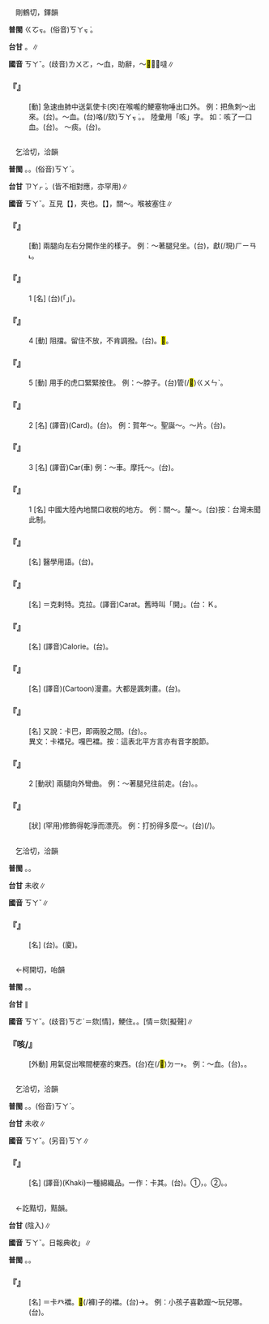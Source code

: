 
=={{ruby|咯|ㄎㄚˇ}}==

　剛鶴切，鐸韻

'''普閩''' <rt>ㄍㆦㆶ</rt>。(俗音)<rt>ㄎㄚㆶ ͘</rt>{{ruby|、|ㄍㄜㆷ}}。

'''台甘''' {{ruby|(文)|ㄍㆦㆶ ͘}}{{ruby|、|ㄌㆦㆶ ͘}}。{{ruby|(語)|ㄍㄨ˫}}{{ruby|、|ㄎㄚㆶ ͘}}∥

'''國音''' <rt>ㄎㄚˇ</rt>。(歧音)<rt>ㄌㄨㄛ</rt>，～血{{ruby|。|ㄌㄜㆷ}}，助辭{{ruby|。|ㄍㄜˊ}}，～<mark>&#xf96e7;</mark>{{ruby|。|ㄍㄜ}}，～噠∥

    

==='''『{{ruby|咯|ㄎㄚˇ}}』'''===
: [動] 急速由肺中送氣使卡(夾)在喉嚨的鯁塞物唾出口外。 例：把魚刺～出來。(台){{ruby|鯁|ㄍㆥˋ}}{{ruby|著|ㄉㄧㄜㆷ ͘}}{{ruby|魚|ㄏㄧˊ/ㄏㄨˊ}}{{ruby|刺|ㄑㄧ˪}}{{ruby|加|ㄍㄚ}}{{ruby|咯|ㄎㄚㆶ ͘}}{{ruby|出|ㄘㄨㆵ}}{{ruby|來|·ㄌㄞˊ}}。～血。(台)咯(/欬)<rt>ㄎㄚㆶ ͘</rt>{{ruby|血|ㄏㄨㆤㆷ/ㄏㄨㄧㆷ}}。{{ruby|咯|ㄎㄚㆶ ͘}}{{ruby|紅|ㄏㆲˊ}}。 陸彙用「咳」字。 如：咳了一口血。(台){{ruby|咯|ㄎㄚㆶ ͘}}{{ruby|一|ㄐㄧㆵ ͘}}{{ruby|嘴|ㄘㄨㄧ˪}}{{ruby|血|ㄏㄨㆤㆷ}}。 ～痰。(台){{ruby|咯|ㄎㄚㆶ ͘}}{{ruby|痰|ㄊㆰˊ}}。
    

=={{ruby|卡|ㄎㄚˇ}}==

　乞洽切，洽韻

'''普閩''' {{ruby|(文)|ㄎㄚㆴ}}。{{ruby|(白)|ㄎㄚㆷ}}。(俗音)<rt>ㄎㄚˋ</rt>。

'''台甘''' <rt>ㄗㄚㆷ ͘</rt>{{ruby|。|ㄗㄚㆴ ͘}}。(皆不相對應，亦罕用)∥

'''國音''' <rt>ㄎㄚˇ</rt>。互見【{{ruby|卡|ㄑㄧㄚ}}】，夾也。【{{ruby|卡|ㄑㄧㄚˇ}}】，關～。喉被塞住∥

    

==='''『{{ruby|卡|ㄎㄚˇ}}{{ruby|巴|ㄅㄚ}}』'''===
: [動] 兩腿向左右分開作坐的樣子。 例：～著腿兒坐。(台){{ruby|坐|ㄗㆤ˫}}{{ruby|椅|ㄧˋ}}，{{ruby|雙|ㄒㄧㄤ}}{{ruby|骹|ㄎㄚ}}獻(/現)<rt>ㄏㄧㄢ˪</rt>{{ruby|開|ㄎㄨㄧ}}{{ruby|開|ㄎㄨㄧ}}。
    

==='''『{{ruby|卡|ㄎㄚˇ}}{{ruby|癶|ㄅㄛ}}』'''===
:1  [名] (台){{ruby|樹|ㄑㄧㄨ˫}}{{ruby|枝|ㄍㄧ}}{{ruby|分|ㄅㄨㄣ}}{{ruby|叉|ㄘㆤ}}({{ruby|像|ㄑㄧㆫ˫/ㄑㄧㆧ˫}}「{{ruby|骹|ㄎㄚ}}{{ruby|縫|ㄆㄤ˫}}」){{ruby|丌|ㆤ}}{{ruby|所|ㄙㆦˋ}}{{ruby|在|ㄗㄞ˫}}。
    

==='''『{{ruby|卡|ㄎㄚˇ}}』'''===
:4  [動] 阻擋。留住不放，不肯調撥。(台){{ruby|扣|ㄎㄠ˪}}{{ruby|留|ㄌㄧㄨˊ}}。<mark>&#xf9551;</mark>{{ruby|住|ㄉㄧㄠˊ}}{{ruby|咧|ㄌㆤ˪}}。
    

==='''『{{ruby|卡|ㄎㄚˇ}}』'''===
:5  [動] 用手的虎口緊緊按住。 例：～脖子。(台){{ruby|叉|ㄘㆤ}}{{ruby|頷|ㆰ˫}}管(/<mark>&#xffacf;</mark>)<rt>ㄍㄨㄣˋ</rt>。
    

==='''『{{ruby|卡|ㄎㄚˇ}}』'''===
:2  [名] (譯音)(Card)。(台){{ruby|細|ㄙㄨㆤ˪/ㄙㆤ˪}}{{ruby|張|ㄉㄧㆧ/ㄉㄧㆫ}}{{ruby|丌|ㆤ}}{{ruby|硬|ㄫㆤ˫/ㄫㄧ˫}}{{ruby|紙|ㄗㄨㄚˋ}}{{ruby|片|ㄆㆪ˪}}。 例：賀年～。聖誕～。～片。(台){{ruby|卡|ㄎㄚ˫}}{{ruby|片|ㄆㄧㄢ˪}}{{ruby|→|ㄆㄧㄢˋ}}。
    

==='''『{{ruby|卡|ㄎㄚˇ}}』'''===
:3  [名] (譯音)Car(車) 例：～車。摩托～。(台){{ruby|摩|ㄇㆦˊ}}{{ruby|達|ㄉㄚ}}{{ruby|卡|ㄎㄚˋ}}。
    

==='''『{{ruby|卡|ㄎㄚˇ}}』'''===
:1  [名] 中國大陸內地關口收稅的地方。 例：關～。釐～。(台)按：台灣未聞此制。
    

==='''『{{ruby|卡|ㄎㄚˇ}}{{ruby|介|ㄐㄧㄝˋ}}{{ruby|苗|ㄇㄧㄠˊ}}』'''===
: [名] 醫學用語。(台){{ruby|預|ㄨ˫/ㄧ˫}}{{ruby|防|ㄏㆲˊ}}{{ruby|肺|ㄏㄧ˪}}{{ruby|結|ㄍㄧㄚㆵ}}{{ruby|核|ㄏㄧㆤㆶ ͘}}{{ruby|病|ㄅㆥ˫/ㄅㆪ˫}}{{ruby|丌|ㆤ}}{{ruby|接|ㄐㄧㄚㆴ}}{{ruby|種|ㄐㄧㄥˋ}}{{ruby|疫|ㄧㄚㆷ ͘}}{{ruby|苗|ㆠㄧㄠˊ}}。
    

==='''『{{ruby|卡|ㄎㄚˇ}}{{ruby|剌|ㄌㄚˋ}}{{ruby|特|ㄊㄜˋ}}』'''===
: [名] ＝克剌特。克拉。(譯音)Carat。舊時叫「開」。(台{{ruby|如|ㆡㄨˊ/ㄌㄨˊ}}{{ruby|說|ㄙㄨㆤㆷ}}：{{ruby|十|ㄗㄚㆴ ͘}}{{ruby|四|ㄒㄧ˪}}Ｋ。
    

==='''『{{ruby|卡|ㄎㄚˇ}}{{ruby|路|ㄌㄨˋ}}{{ruby|里|ㄌㄧˇ}}』'''===
: [名] (譯音)Calorie。(台){{ruby|計|ㄍㆤ˪}}{{ruby|算|ㄙㆭ˪}}{{ruby|食|ㄒㄧㆵ ͘}}{{ruby|物|ㆠㄨㆵ ͘}}{{ruby|熱|ㄌㄧㄚㆵ ͘}}{{ruby|量|ㄌㄧㆲ˫}}{{ruby|丌|ㆤ}}{{ruby|單|ㄉㄢ}}{{ruby|位|ㄨㄧ˫}}。
    

==='''『{{ruby|卡|ㄎㄚˇ}}{{ruby|通|ㄊㄨㄥ}}』'''===
: [名] (譯音)(Cartoon)漫畫。大都是諷刺畫。(台){{ruby|漫|ㆠㄢ˫}}{{ruby|畫|ㄨㆤ˫}}。
    

==='''『{{ruby|卡|ㄎㄚˇ}}{{ruby|癶|ㄅㄛ}}{{ruby|襠|ㄉㄤ}}』'''===
: [名] 又說：卡巴{{ruby|襠|ㄉㄤ}}，即兩股之間。(台){{ruby|骹|ㄎㄚ}}{{ruby|縫|ㄆㄤ˫}}。{{ruby|骱|ㄍㄞ˪}}{{ruby|→|ㄍㄞˋ}}{{ruby|邊|ㄅㆪ}}。
:異文：卡襠兒。嘎巴襠。按：這表北平方言亦有音字脫節。
:
    

==='''『{{ruby|卡|ㄎㄚˇ}}{{ruby|癶|ㄅㄛ}}』'''===
:2  [動狀] 兩腿向外彎曲。 例：～著腿兒往前走。(台){{ruby|癶|ㄆㄨㄚㆵ}}{{ruby|骹|ㄎㄚ}}{{ruby|行|ㄍㄧㆩˊ}}{{ruby|路|ㄌㆦ˫}}。{{ruby|行|ㄍㄧㆩˊ}}{{ruby|著|ㄉㄧㄜㆷ ͘}}{{ruby|路|ㄌㆦ˫}}{{ruby|癶|ㄆㄨㄚㆵ}}{{ruby|骹|ㄎㄚ}}{{ruby|癶|ㄆㄨㄚㆵ}}{{ruby|骹|ㄎㄚ}}。
    

==='''『{{ruby|卡|ㄎㄚˇ}}{{ruby|屜|ㄊㄧˋ}}』'''===
: [狀] (罕用)修飾得乾淨而漂亮。 例：打扮得多麼～。(台){{ruby|裝|ㄗㆭ}}(/{{ruby|打|ㄉㆩˋ}}{{ruby|扮|ㄅㄢ˫}}){{ruby|<mark>&#xffa42;</mark>|ㄍㄚㆷ}}{{ruby|真|ㄐㄧㄣ}}{{ruby|巧|ㄎㄚˋ}}{{ruby|氣|ㄎㄧ˪}}。
    

=={{ruby|佧|ㄎㄚˇ}}==

　乞洽切，洽韻

'''普閩''' {{ruby|(文)|ㄎㄚㆵ}}。{{ruby|(白)|ㄎㄚˋ}}。

'''台甘''' 未收∥

'''國音''' <rt>ㄎㄚˇ</rt>∥

    

==='''『{{ruby|佧|ㄎㄚˇ}}{{ruby|瓦|ㄨㄚˇ}}{{ruby|族|ㄗㄨˊ}}』'''===
: [名] (台){{ruby|佤|ㄎㄚˋ}}{{ruby|族|ㄗㆦㆶ ͘}}{{ruby|丌|ㆤ}}{{ruby|舊|ㄍㄨ˫}}{{ruby|名|ㄇㄧㄚˊ}}。(廈){{ruby|佧|ㄎㄚˋ}}{{ruby|瓦|ㄨㄚˋ}}{{ruby|族|ㄗㆦㆶ ͘}}。
    

=={{ruby|咳|ㄎㄚˇ}}==

　←柯開切，咍韻

'''普閩''' {{ruby|(文)|ㄍㄞ}}。{{ruby|(白)|ㄍㄚ}}{{ruby|、|ㄏㄞ}}。

'''台甘''' {{ruby|(文)|ㄎㄞ˪}}{{ruby|。|ㄏㄞˊ}}{{ruby|。|ㄎㄧㆤㆶ}}∥

'''國音''' <rt>ㄎㄚˇ</rt>。(歧音)<rt>ㄎㄜˊ</rt>＝欬{{ruby|。|ㄏㄞ}}[情]{{ruby|。|ㄎㄚˇ}}，鯁住。{{ruby|(文)|ㄏㄞˊ}}。[情{{ruby|]|ㄏㄞˋ}}{{ruby|。|ㄎㄞ}}＝欬{{ruby|。|ㄎㄜ}}[擬聲]∥

    

==='''『咳/{{ruby|咯|ㄎㄚˇ}}』'''===
: [外動] 用氣促出喉間梗塞的東西。(台){{ruby|出|ㄘㄨㆵ}}{{ruby|力|ㄌㄚㆵ}}{{ruby|咯|ㄎㄚㆶ ͘}}{{ruby|出|ㄘㄨㆵ}}{{ruby|<mark>&#xffb5c;</mark>|ㄎㆤˊ}}在(/<mark>&#xf9853;</mark>)<rt>ㄉㄧ˫</rt>{{ruby|嚨|ㄋㄚˊ}}{{ruby|喉|ㄠˊ}}{{ruby|丌|ㆤ}}{{ruby|物|ㄇㆭㆷ ͘/ㄇㄧㆷ ͘}}。 例：～血。(台){{ruby|咯|ㄎㄚㆶ ͘}}{{ruby|血|ㄏㄨㄧㆷ/ㄏㄨㆤㆷ}}。{{ruby|呸|ㄆㄨㄧ˪}}{{ruby|血|ㄏㄨㄧㆷ}}。
    

=={{ruby|<mark>&#xf9cb4;</mark>|ㄎㄚˇ}}==

　乞洽切，洽韻

'''普閩''' {{ruby|(文)|ㄎㄚㆴ}}。{{ruby|(白)|ㄎㄚㆷ}}。(俗音)<rt>ㄎㄚˋ</rt>。

'''台甘''' 未收∥

'''國音''' <rt>ㄎㄚˇ</rt>。(另音)<rt>ㄎㄚ</rt>∥

    

==='''『{{ruby|<mark>&#xf9cb4;</mark>|ㄎㄚˇ}}{{ruby|嘰|ㄐㄧ}}』'''===
: [名] (譯音)(Khaki)一種綿織品。一作：卡其。(台){{ruby|卡|ㄎㄚˊ}}{{ruby|嘰|ㄎㄧˋ}}。①{{ruby|布|ㄅㆦ˪}}{{ruby|料|ㄌㄧㄠ˫}}{{ruby|名|ㄇㄧㄚˊ}}，{{ruby|軍|ㄍㄨㄣ}}{{ruby|用|ㄧㆲ˫}}{{ruby|制|ㄗㆤ˪}}{{ruby|服|ㄏㆦㆶ ͘}}{{ruby|丌|ㆤ}}{{ruby|布|ㄅㆦ˪}}{{ruby|料|ㄌㄧㄠ˫}}。②{{ruby|深|ㄑㄧㆬ}}{{ruby|黃|ㆭˊ}}{{ruby|丌|ㆤ}}{{ruby|塗|ㄊㆦˊ}}{{ruby|色|ㄒㄧㆤㆶ}}。{{ruby|卡|ㄎㄚˋ}}{{ruby|嘰|ㄎㄧˋ}}{{ruby|色|ㄒㄧㆤㆶ}}。
    

=={{ruby|嘎|ㄎㄚˇ}}==

　←訖黠切，黠韻。

'''台甘''' {{ruby|嘎|ㄎㄧㄚㆵ}}(陰入)∥

'''國音''' <rt>ㄎㄚˇ</rt>。日報典收{{ruby|「|ㄍㄚ}}{{ruby|、|ㄍㄚˊ}}」∥

'''普閩''' {{ruby|(文)|ㄍㄚㆵ}}。{{ruby|(白)|ㄍㄚㆷ}}。

    

==='''『{{ruby|嘎|ㄎㄚˇ}}{{ruby|巴|ㄅㄚ}}{{ruby|襠|ㄉㄤ}}』'''===
: [名] ＝卡癶襠。<mark>&#xf8eb6;</mark>(/褲)子的襠。(台){{ruby|褲|ㄎㆦ˪}}{{ruby|底|ㄉㄨㆤˋ/ㄉㆤˋ}}→{{ruby|骹|ㄎㄚ}}{{ruby|縫|ㄆㄤ˫}}{{ruby|下|ㆤ˫}}。 例：小孩子喜歡躥～玩兒哪。(台){{ruby|細|ㄙㄨㆤ˪/ㄙㆤ˪}}{{ruby|漢|ㄏㄢ˪}}{{ruby|<mark>&#xffb51;</mark>|ㆣㄧㄣˋ}}{{ruby|仔|ㄚ}}{{ruby|愛|ㄞ˪}}{{ruby|趭|ㄋㆭ˪}}{{ruby|骹|ㄎㄚ}}{{ruby|縫|ㄆㄤ˫}}{{ruby|<mark>&#xffae6;</mark>|ㄑㄧㆵ}}{{ruby|<mark>&#xffaec;</mark>|ㄊㄜˊ}}。
    
